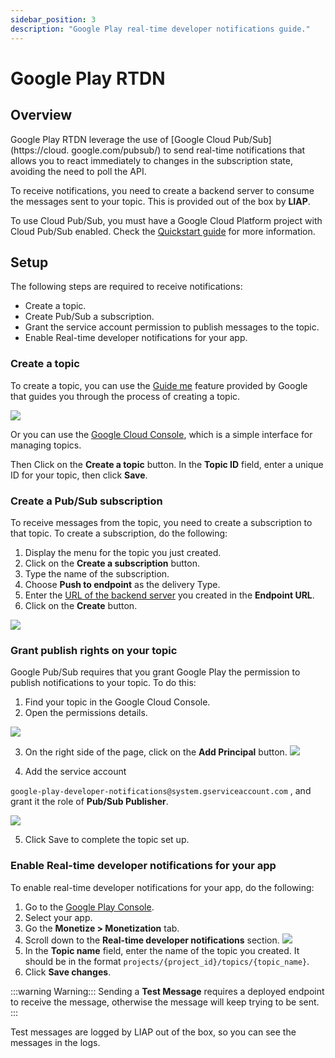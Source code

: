 ```yaml
---
sidebar_position: 3
description: "Google Play real-time developer notifications guide."
---
```


# Google Play RTDN

## Overview

Google Play RTDN leverage the use of [Google Cloud Pub/Sub](https://cloud.
google.com/pubsub/) to send real-time notifications that allows you to react
immediately to changes in the subscription state, avoiding the need to poll
the API.

To receive notifications, you need to create a backend server to consume the
messages sent to your topic. This is provided out of the box by **LIAP**.

To use Cloud Pub/Sub, you must have a Google Cloud Platform project with
Cloud Pub/Sub enabled. Check the [Quickstart guide](https://cloud.google.com/pubsub/docs/quickstart-console)
for more information.

## Setup

The following steps are required to receive notifications:

- Create a topic.
- Create Pub/Sub a subscription.
- Grant the service account permission to publish messages to the topic.
- Enable Real-time developer notifications for your app.

### Create a topic

To create a topic, you can use the [Guide me](https://console.cloud.google.com/cloudpubsub?walkthrough_id=pubsub_quickstart)
feature provided by Google that guides you through the process of creating a
topic.

![](/img/server-notifications/google-play-create-topic-guide-me.png)

Or you can use the [Google Cloud Console](https://console.cloud.google.com/cloudpubsub/topicList),
which is a simple interface for managing topics.

Then Click on the **Create a topic** button. In the **Topic ID** field,
enter a unique ID for your topic, then click **Save**.

### Create a Pub/Sub subscription

To receive messages from the topic, you need to create a subscription to
that topic. To create a subscription, do the following:

1. Display the menu for the topic you just created.
2. Click on the **Create a subscription** button.
3. Type the name of the subscription.
4. Choose **Push to endpoint** as the delivery Type.
5. Enter the [URL of the backend server](http://localhost:3000/laravel-iap-docs/docs/get-started/routing#generate-a-signed-url)
you created in the **Endpoint URL**.
6. Click on the **Create** button.

![](/img/server-notifications/create-pub-sub-subscription.png)

### Grant publish rights on your topic

Google Pub/Sub requires that you grant Google Play the permission to publish
notifications to your topic. To do this:

1. Find your topic in the Google Cloud Console.
2. Open the permissions details.

![](/img/server-notifications/google-play-topic-permissions.png)

3. On the right side of the page, click on the **Add Principal** button.
![](/img/server-notifications/google-play-topic-add-principal.png)

4. Add the service account

`google-play-developer-notifications@system.gserviceaccount.com` ,
and grant it the role of **Pub/Sub Publisher**.

![](/img/server-notifications/google-play-topic-add-principal-service-account.png)

5. Click Save to complete the topic set up.


### Enable Real-time developer notifications for your app

To enable real-time developer notifications for your app, do the following:

1. Go to the [Google Play Console](https://play.google.com/console/).
2. Select your app.
3. Go the **Monetize > Monetization** tab.
4. Scroll down to the **Real-time developer notifications** section.
![](/img/server-notifications/google-play-monetization-real-time-developer-notifications.png)
5. In the **Topic name** field, enter the name of the topic you created. It
should be in the format `projects/{project_id}/topics/{topic_name}`.
6. Click **Save changes**.

:::warning Warning:::
Sending a **Test Message** requires a deployed endpoint to receive the
message, otherwise the message will keep trying to be sent.
:::

Test messages are logged by LIAP out of the box, so you can see the messages
in the logs.

